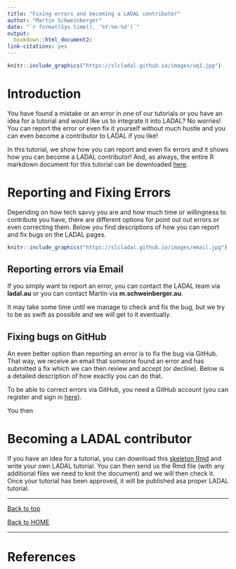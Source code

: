 ```yaml
---
title: "Fixing errors and becoming a LADAL contributer"
author: "Martin Schweinberger"
date: "`r format(Sys.time(), '%Y-%m-%d')`"
output:
  bookdown::html_document2:  
link-citations: yes
---
```



```r
knitr::include_graphics("https://slcladal.github.io/images/uq1.jpg")
```

# Introduction{-}

You have found a mistake or an error in one of our tutorials or you have an idea for a tutorial and would like us to integrate it into LADAL? No worries! You can report the error or even fix it yourself without much hustle and you can even become a contributor to LADAL if you like! 


In this tutorial, we show how you can report and even fix errors and it shows how you can become a LADAL contributor! And, as always, the entire R markdown document for this tutorial can be downloaded [here](https://slcladal.github.io/contr.Rmd). 

# Reporting and Fixing Errors{-}

Depending on how tech savvy you are and how much time or willingness to contribute you have, there are different options for point out out errors or even correcting them. Below you find descriptions of how you can report and fix bugs on the LADAL pages.


```r
knitr::include_graphics("https://slcladal.github.io/images/email.jpg")
```

## Reporting errors via Email{-}

If you simply want to report an error, you can contact the LADAL team via **ladal\edu.au** or you can contact Martin via **m.schweinberger\edu.au**. 

It may take some time until we manage to check and fix the bug, but we try to be as swift as possible and we will get to it eventually. 

## Fixing bugs on GitHub{-}

An even better option than reporting an error is to fix the bug via GitHub. That way, we receive an email that someone found an error and has submitted a fix which we can then review and accept (or decline). Below is a detailed description of how exactly you can do that.

To be able to correct errors via GitHub, you need a GitHub account (you can register and sign in [here](https://github.com/)). 

You then 

# Becoming a LADAL contributor{-}

If you have an idea for a tutorial, you can download this [skeleton Rmd](https://slcladal.github.io/base.Rmd) and write your own LADAL tutorial. You can then send us the Rmd file (with any additional files we need to knit the document) and we will then check it. Once your tutorial has been approved, it will be published asa proper LADAL tutorial. 


***

[Back to top](#introduction)

[Back to HOME](https://slcladal.github.io/index.html)

***

# References {-}


